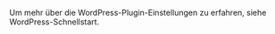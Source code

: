 
<Integration />

Um mehr über die WordPress-Plugin-Einstellungen zu erfahren, siehe <MainSiteUrl href="/quick-starts/wordpress-plugin">WordPress-Schnellstart</MainSiteUrl>.
